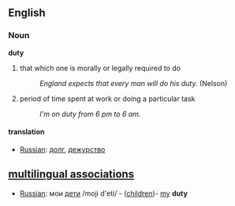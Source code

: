 ==English==

===Noun===
'''duty'''
#that which one is morally or legally required to do
#:''England expects that every man will do his duty. '' (Nelson)
#period of time spent at work or doing a particular task
#:''I'm on duty from 6 pm to 6 am.''

====translation====
*[[Russian]]: [[долг]], [[дежурство]]

==[[multilingual associations]]==
*[[Russian]]: мои [[дети]] /moji d'eti/ - ([[children]])- [[my]] '''duty'''